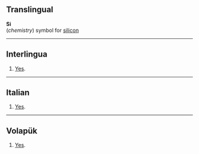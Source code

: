 ==Translingual==
'''Si'''<br>(''chemistry'') symbol for [[silicon]]

----
==Interlingua==
# [[Yes]].

----
==Italian==
# [[Yes]].

----
==Volapük==
# [[Yes]].